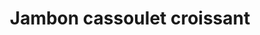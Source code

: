 ---
layout: "../../../layouts/BlogPost.astro"
title: "Jambon cassoulet croissant"
description: "Lorem ipsum dolor, sit amet consectetur sit amet consectetur adipisicing elit. Labore iure rerum enim voluptatum nemo. Ab adipisci harum nesciunt vero et similique minima alias modi unde quod! Doloremque sit amet consectetur adipisicing elit."
pubDate: "2022-12-02" # Format: YYYY-MM-DD
heroImage: "https://p.favim.com/orig/2019/04/06/aesthetic-gif-lalisa-manoban-Favim.com-7052902.gif"
category: "jardin-des-devs"
tags: [ # 5 Tags max
    'jdd'
    ]
---